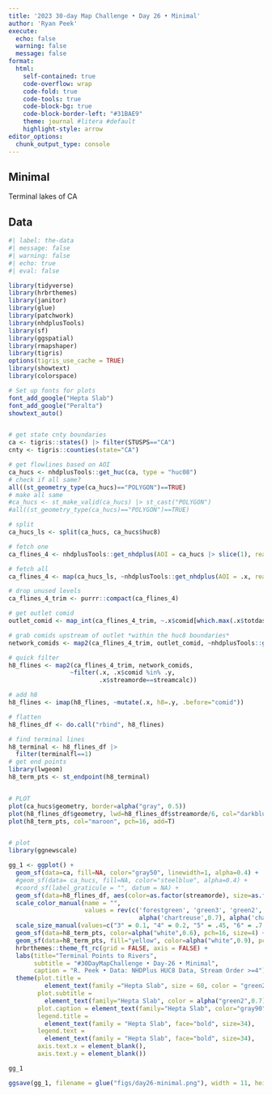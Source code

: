 ```yaml
---
title: '2023 30-day Map Challenge • Day 26 • Minimal'
author: 'Ryan Peek'
execute:
  echo: false
  warning: false
  message: false
format: 
  html:
    self-contained: true
    code-overflow: wrap
    code-fold: true
    code-tools: true
    code-block-bg: true
    code-block-border-left: "#31BAE9"
    theme: journal #litera #default
    highlight-style: arrow
editor_options: 
  chunk_output_type: console
---
```


## Minimal

Terminal lakes of CA

## Data

```r
#| label: the-data
#| message: false
#| warning: false
#| echo: true
#| eval: false

library(tidyverse)
library(hrbrthemes)
library(janitor)
library(glue)
library(patchwork)
library(nhdplusTools)
library(sf)
library(ggspatial)
library(rmapshaper)
library(tigris)
options(tigris_use_cache = TRUE)
library(showtext)
library(colorspace)

# Set up fonts for plots
font_add_google("Hepta Slab")
font_add_google("Peralta")
showtext_auto()


# get state cnty boundaries
ca <- tigris::states() |> filter(STUSPS=="CA")
cnty <- tigris::counties(state="CA")

# get flowlines based on AOI
ca_hucs <- nhdplusTools::get_huc(ca, type = "huc08")
# check if all same?
all((st_geometry_type(ca_hucs)=="POLYGON")==TRUE)
# make all same
#ca_hucs <- st_make_valid(ca_hucs) |> st_cast("POLYGON")
#all((st_geometry_type(ca_hucs)=="POLYGON")==TRUE)

# split
ca_hucs_ls <- split(ca_hucs, ca_hucs$huc8)

# fetch one
ca_flines_4 <- nhdplusTools::get_nhdplus(AOI = ca_hucs |> slice(1), realization = "flowline", streamorder = 4)

# fetch all
ca_flines_4 <- map(ca_hucs_ls, ~nhdplusTools::get_nhdplus(AOI = .x, realization = "flowline", streamorder = 4))

# drop unused levels
ca_flines_4_trim <- purrr::compact(ca_flines_4)

# get outlet comid
outlet_comid <- map_int(ca_flines_4_trim, ~.x$comid[which.max(.x$totdasqkm)])

# grab comids upstream of outlet *within the huc8 boundaries*
network_comids <- map2(ca_flines_4_trim, outlet_comid, ~nhdplusTools::get_UT(.x, comid = .y, distance = 50000))

# quick filter
h8_flines <- map2(ca_flines_4_trim, network_comids,
                 ~filter(.x, .x$comid %in% .y,
                         .x$streamorde==streamcalc))

# add h8
h8_flines <- imap(h8_flines, ~mutate(.x, h8=.y, .before="comid"))

# flatten
h8_flines_df <- do.call("rbind", h8_flines)

# find terminal lines
h8_terminal <- h8_flines_df |> 
  filter(terminalfl==1)
# get end points
library(lwgeom)
h8_term_pts <- st_endpoint(h8_terminal)


# PLOT
plot(ca_hucs$geometry, border=alpha("gray", 0.5))
plot(h8_flines_df$geometry, lwd=h8_flines_df$streamorde/6, col="darkblue", add=TRUE)
plot(h8_term_pts, col="maroon", pch=16, add=T)


# plot
library(ggnewscale)

gg_1 <- ggplot() + 
  geom_sf(data=ca, fill=NA, color="gray50", linewidth=1, alpha=0.4) +
  #geom_sf(data= ca_hucs, fill=NA, color="steelblue", alpha=0.4) +
  #coord_sf(label_graticule = "", datum = NA) +
  geom_sf(data=h8_flines_df, aes(color=as.factor(streamorde), size=as.factor(streamorde)), show.legend = FALSE)+
  scale_color_manual(name = "",
                     values = rev(c('forestgreen', 'green3', 'green2', 'green', alpha('chartreuse',0.7),
                                    alpha('chartreuse',0.7), alpha('chartreuse',0.4)))) +
  scale_size_manual(values=c("3" = 0.1, "4" = 0.2, "5" = .45, "6" = .7, "7" = 1.2, "8"=2, "9"=3.1)) +
  geom_sf(data=h8_term_pts, color=alpha("white",0.6), pch=16, size=4) +
  geom_sf(data=h8_term_pts, fill="yellow", color=alpha("white",0.9), pch=21, size=2.5) +
  hrbrthemes::theme_ft_rc(grid = FALSE, axis = FALSE) +
  labs(title="Terminal Points to Rivers",
       subtitle = "#30DayMapChallenge • Day-26 • Minimal",
       caption = "R. Peek • Data: NHDPlus HUC8 Data, Stream Order >=4") +
  theme(plot.title = 
          element_text(family ="Hepta Slab", size = 60, color = "green2", hjust=0.5),
        plot.subtitle = 
          element_text(family="Hepta Slab", color = alpha("green2",0.7), size=40, hjust=0.5),
        plot.caption = element_text(family="Hepta Slab", color="gray90",size=24, hjust=0.5),
        legend.title = 
          element_text(family = "Hepta Slab", face="bold", size=34),
        legend.text = 
          element_text(family = "Hepta Slab", face="bold", size=34),
        axis.text.x = element_blank(),
        axis.text.y = element_blank())

gg_1

ggsave(gg_1, filename = glue("figs/day26-minimal.png"), width = 11, height = 8.5, dpi = 300, bg="black")
```

